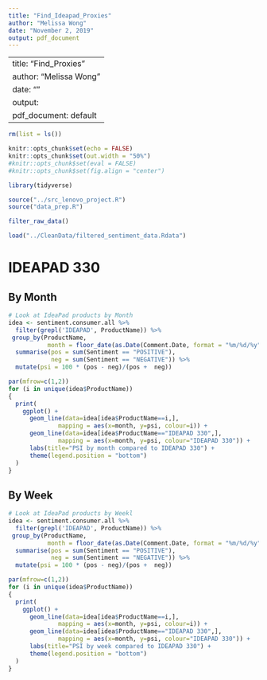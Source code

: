 ```yaml
---
title: "Find_Ideapad_Proxies"
author: "Melissa Wong"
date: "November 2, 2019"
output: pdf_document
---
```

---
title: "Find_Proxies"
author: "Melissa Wong"
date: "\today"
output:
  pdf_document: default
---

```r
rm(list = ls())

knitr::opts_chunk$set(echo = FALSE)
knitr::opts_chunk$set(out.width = "50%")
#knitr::opts_chunk$set(eval = FALSE)
#knitr::opts_chunk$set(fig.align = "center")

library(tidyverse)

source("../src_lenovo_project.R")
source("data_prep.R")
```

```r
filter_raw_data()

load("../CleanData/filtered_sentiment_data.Rdata")
```

# IDEAPAD 330

## By Month
```r
# Look at IdeaPad products by Month
idea <- sentiment.consumer.all %>%
  filter(grepl('IDEAPAD', ProductName)) %>%
 group_by(ProductName,
           month = floor_date(as.Date(Comment.Date, format = "%m/%d/%y"), unit = "month")) %>%
  summarise(pos = sum(Sentiment == "POSITIVE"),
            neg = sum(Sentiment == "NEGATIVE")) %>%
  mutate(psi = 100 * (pos - neg)/(pos +  neg))

par(mfrow=c(1,2))
for (i in unique(idea$ProductName))
{
  print(
    ggplot() +
      geom_line(data=idea[idea$ProductName==i,],
              mapping = aes(x=month, y=psi, colour=i)) +
      geom_line(data=idea[idea$ProductName=="IDEAPAD 330",],
              mapping = aes(x=month, y=psi, colour="IDEAPAD 330")) +
      labs(title="PSI by month compared to IDEAPAD 330") +
      theme(legend.position = "bottom")
  )
}
```

## By Week

```r
# Look at IdeaPad products by Weekl
idea <- sentiment.consumer.all %>%
  filter(grepl('IDEAPAD', ProductName)) %>%
 group_by(ProductName,
           month = floor_date(as.Date(Comment.Date, format = "%m/%d/%y"), unit = "week")) %>%
  summarise(pos = sum(Sentiment == "POSITIVE"),
            neg = sum(Sentiment == "NEGATIVE")) %>%
  mutate(psi = 100 * (pos - neg)/(pos +  neg))

par(mfrow=c(1,2))
for (i in unique(idea$ProductName))
{
  print(
    ggplot() +
      geom_line(data=idea[idea$ProductName==i,],
              mapping = aes(x=month, y=psi, colour=i)) +
      geom_line(data=idea[idea$ProductName=="IDEAPAD 330",],
              mapping = aes(x=month, y=psi, colour="IDEAPAD 330")) +
      labs(title="PSI by week compared to IDEAPAD 330") +
      theme(legend.position = "bottom")
  )
}
```
